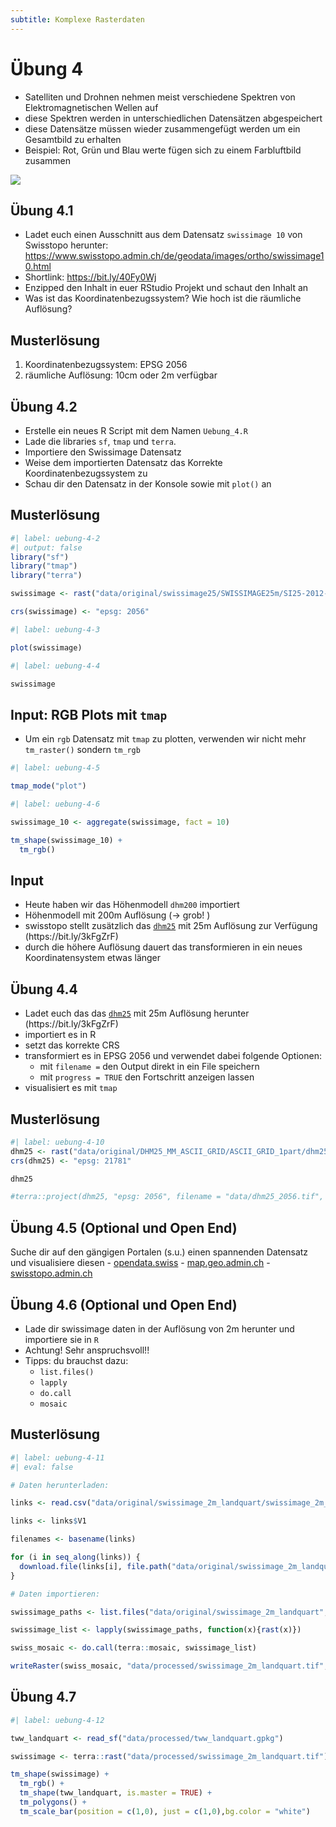 ```yaml
---
subtitle: Komplexe Rasterdaten
---
```


# Übung 4 {#sec-uebung-4}

- Satelliten und Drohnen nehmen meist verschiedene Spektren von Elektromagnetischen Wellen auf
- diese Spektren werden in unterschiedlichen Datensätzen abgespeichert
- diese Datensätze müssen wieder zusammengefügt werden um ein Gesamtbild zu erhalten
- Beispiel: Rot, Grün und Blau werte fügen sich zu einem Farbluftbild zusammen




![](images/RGBSTack_1.jpg)






## Übung 4.1 <!-- 3-->


- Ladet euch einen Ausschnitt aus dem Datensatz `swissimage 10` von Swisstopo herunter: <https://www.swisstopo.admin.ch/de/geodata/images/ortho/swissimage10.html>
- Shortlink: <https://bit.ly/40Fy0Wj>
- Enzipped den Inhalt in euer RStudio Projekt und schaut den Inhalt an
- Was ist das Koordinatenbezugssystem? Wie hoch ist die räumliche Auflösung?


::::{.content-visible when-profile="musterloesung"}
:::{.callout-note}
## Musterlösung

1. Koordinatenbezugssystem: EPSG 2056
2. räumliche Auflösung: 10cm oder 2m verfügbar


:::
::::


## Übung 4.2 <!-- 3-->



- Erstelle ein neues R Script mit dem Namen `Uebung_4.R` 
- Lade die libraries `sf`, `tmap` und `terra`. 
- Importiere den Swissimage Datensatz 
- Weise dem importierten Datensatz das Korrekte Koordinatenbezugssystem zu
- Schau dir den Datensatz in der Konsole sowie mit `plot()` an

::::{.content-visible when-profile="musterloesung"}
:::{.callout-note}
## Musterlösung

```r
#| label: uebung-4-2
#| output: false
library("sf")
library("tmap")
library("terra")

swissimage <- rast("data/original/swissimage25/SWISSIMAGE25m/SI25-2012-2013-2014.tif")

crs(swissimage) <- "epsg: 2056"

```

:::
::::




```r
#| label: uebung-4-3

plot(swissimage)
```




```r
#| label: uebung-4-4

swissimage
```



## Input: RGB Plots mit `tmap`

- Um ein `rgb` Datensatz mit `tmap` zu plotten, verwenden wir nicht mehr `tm_raster()` sondern `tm_rgb`

```r
#| label: uebung-4-5

tmap_mode("plot")
```


```r
#| label: uebung-4-6

swissimage_10 <- aggregate(swissimage, fact = 10)

tm_shape(swissimage_10) + 
  tm_rgb()
```








## Input

- Heute haben wir das Höhenmodell `dhm200` importiert
- Höhenmodell mit 200m Auflösung (&rarr; grob! )
- swisstopo stellt zusätzlich das [`dhm25`](https://www.swisstopo.admin.ch/de/geodata/height/dhm25.html) mit 25m Auflösung zur Verfügung (https://bit.ly/3kFgZrF)
- durch die höhere Auflösung dauert das transformieren in ein neues Koordinatensystem etwas länger




## Übung 4.4

- Ladet euch das das [`dhm25`](https://www.swisstopo.admin.ch/de/geodata/height/dhm25.html) mit 25m Auflösung herunter (https://bit.ly/3kFgZrF)
- importiert es in R
- setzt das korrekte CRS
- transformiert es in EPSG 2056 und verwendet dabei folgende Optionen: 
  - mit `filename =` den Output direkt in ein File speichern
  - mit `progress = TRUE` den Fortschritt anzeigen lassen
- visualisiert es mit `tmap`

::::{.content-visible when-profile="musterloesung"}
:::{.callout-note}
## Musterlösung

```r
#| label: uebung-4-10
dhm25 <- rast("data/original/DHM25_MM_ASCII_GRID/ASCII_GRID_1part/dhm25_grid_raster.asc")
crs(dhm25) <- "epsg: 21781"

dhm25

#terra::project(dhm25, "epsg: 2056", filename = "data/dhm25_2056.tif", progress = TRUE)
```




:::
::::

## Übung 4.5 (Optional und Open End)

Suche dir auf den gängigen Portalen (s.u.) einen spannenden Datensatz und visualisiere diesen
  - [opendata.swiss](https://opendata.swiss/)
  - [map.geo.admin.ch](https://map.geo.admin.ch)
  - [swisstopo.admin.ch](https://www.swisstopo.admin.ch)
  


## Übung 4.6 (Optional und Open End)

- Lade dir swissimage daten in der Auflösung von 2m herunter und importiere sie in `R`
- Achtung! Sehr anspruchsvoll!!
- Tipps: du brauchst dazu:
  - `list.files()`
  - `lapply`
  - `do.call`
  - `mosaic`





::::{.content-visible when-profile="musterloesung"}
:::{.callout-note}
## Musterlösung

```r
#| label: uebung-4-11
#| eval: false

# Daten herunterladen:

links <- read.csv("data/original/swissimage_2m_landquart/swissimage_2m_urls.csv",header = FALSE)

links <- links$V1

filenames <- basename(links)

for (i in seq_along(links)) {
  download.file(links[i], file.path("data/original/swissimage_2m_landquart/", filenames[i]))
}

# Daten importieren:

swissimage_paths <- list.files("data/original/swissimage_2m_landquart",full.names = TRUE)

swissimage_list <- lapply(swissimage_paths, function(x){rast(x)})

swiss_mosaic <- do.call(terra::mosaic, swissimage_list)

writeRaster(swiss_mosaic, "data/processed/swissimage_2m_landquart.tif", overwrite = TRUE)

```



:::
::::


## Übung 4.7 


```r
#| label: uebung-4-12

tww_landquart <- read_sf("data/processed/tww_landquart.gpkg")

swissimage <- terra::rast("data/processed/swissimage_2m_landquart.tif")

tm_shape(swissimage) +
  tm_rgb() +
  tm_shape(tww_landquart, is.master = TRUE) +
  tm_polygons() +
  tm_scale_bar(position = c(1,0), just = c(1,0),bg.color = "white")
```


